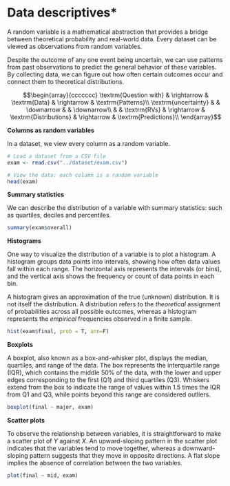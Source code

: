 # Data descriptives*

A random variable is a mathematical abstraction that provides a bridge
between theoretical probability and real-world data. Every dataset can 
be viewed as observations from random variables.

Despite the outcome of any one event being uncertain, we can use
patterns from past observations to predict the general behavior of these
variables. By collecting data, we can figure out how often certain
outcomes occur and connect them to theoretical distributions.

$$\begin{array}{ccccccc}
\textrm{Question with} & \rightarrow & \textrm{Data} & \rightarrow & \textrm{Patterns}\\
\textrm{uncertainty} &  & \downarrow &  & \downarrow\\
 &  & \textrm{RVs} & \rightarrow & \textrm{Distributions} & \rightarrow & \textrm{Predictions}\\
\end{array}$$

**Columns as random variables**

In a dataset, we view every column as a random variable.

```r
# Load a dataset from a CSV file
exam <- read.csv("../dataset/exam.csv")

# View the data: each column is a random variable
head(exam)
```

**Summary statistics**

We can describe the distribution of a variable with summary statistics: 
such as quartiles, deciles and percentiles.

```r
summary(exam$overall)
```


**Histograms**

One way to visualize the distribution of a variable is to plot a
histogram. A histogram groups data points into intervals, showing how
often data values fall within each range. The horizontal axis represents
the intervals (or bins), and the vertical axis shows the frequency or
count of data points in each bin.

A histogram gives an approximation of the true (unknown) distribution.
It is not itself the distribution. A distribution refers to the
*theoretical* assignment of probabilities across all possible outcomes,
whereas a histogram represents the *empirical* frequencies observed in a
finite sample.

```r
hist(exam$final, prob = T, ann=F)
```

**Boxplots**

A boxplot, also known as a box-and-whisker plot, displays the
median, quartiles, and range of the data. The box represents the
interquartile range (IQR), which contains the middle 50% of the data,
with the lower and upper edges corresponding to the first (Q1) and third
quartiles (Q3). Whiskers extend from the box to indicate the range of
values within 1.5 times the IQR from Q1 and Q3, while points beyond this
range are considered outliers.

```r
boxplot(final ~ major, exam)
```

**Scatter plots**

To observe the relationship between variables, it is straightforward to
make a scatter plot of $Y$ against $X$. An upward-sloping pattern in the
scatter plot indicates that the variables tend to move together, whereas
a downward-sloping pattern suggests that they move in opposite
directions. A flat slope implies the absence of correlation between the
two variables.

```r
plot(final ~ mid, exam)
```
